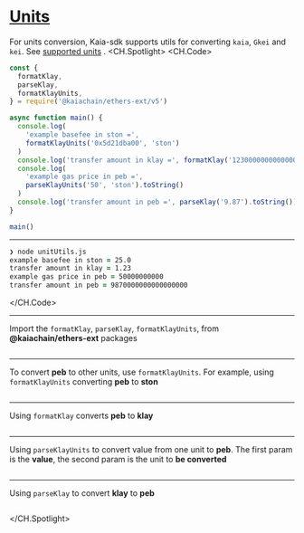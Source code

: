 # [Units](https://docs.kaia.io/references/sdk/ethers-ext/v5/utils/unit)
For units conversion, Kaia-sdk supports utils for converting `kaia`, `Gkei` and `kei`. See [supported units](https://docs.kaia.io/learn/kaia-native-token/#units-of-kaia-) .
<CH.Spotlight>
<CH.Code>

```js unitUtils.js
const {
  formatKlay,
  parseKlay,
  formatKlayUnits,
} = require('@kaiachain/ethers-ext/v5')

async function main() {
  console.log(
    'example basefee in ston =',
    formatKlayUnits('0x5d21dba00', 'ston')
  )
  console.log('transfer amount in klay =', formatKlay('1230000000000000000'))
  console.log(
    'example gas price in peb =',
    parseKlayUnits('50', 'ston').toString()
  )
  console.log('transfer amount in peb =', parseKlay('9.87').toString())
}

main()
```

---

```zsh output
❯ node unitUtils.js
example basefee in ston = 25.0
transfer amount in klay = 1.23
example gas price in peb = 50000000000
transfer amount in peb = 9870000000000000000
```

</CH.Code>

---

Import the `formatKlay`, `parseKlay`, `formatKlayUnits`, from **@kaiachain/ethers-ext** packages

```js unitUtils.js focus=1

```
---
To convert **peb** to other units, use `formatKlayUnits`. For example, using `formatKlayUnits` converting **peb** to **ston**

```js unitUtils.js focus=8:11

```
---
Using `formatKlay` converts **peb** to **klay**

```js unitUtils.js focus=12

```
---
Using `parseKlayUnits` to convert value from one unit to **peb**. The first param is the **value**, the second param is the unit to **be converted**

```js unitUtils.js focus=13:16

```
---
Using `parseKlay` to convert **klay** to **peb**

```js unitUtils.js focus=17

```

</CH.Spotlight>
